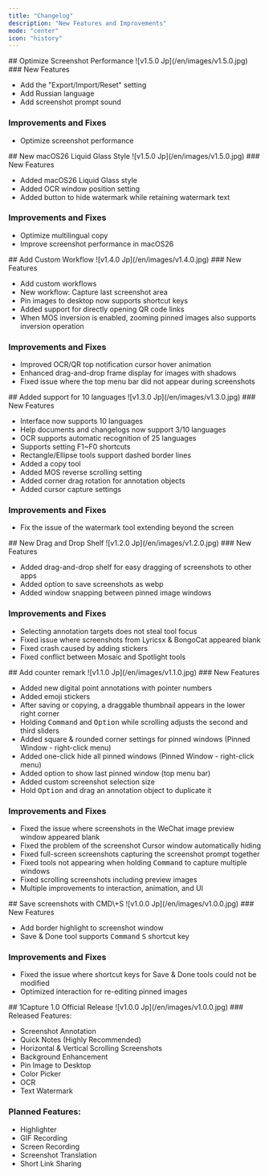 ```yaml
---
title: "Changelog"
description: "New Features and Improvements"
mode: "center"
icon: "history"
---
```


<Update label="V1.5.1" description="11/1/2025">
  ## Optimize Screenshot Performance

  <Frame>
    ![v1.5.0 Jp](/en/images/v1.5.0.jpg)
  </Frame>
  <Card title="1Capture Download" icon="circle-arrow-down" horizontal href="https://apps.apple.com/app/id6742318274">
    
  </Card>
  ### New Features

  - Add the "Export/Import/Reset" setting
  - Add Russian language
  - Add screenshot prompt sound

  ### Improvements and Fixes

  - Optimize screenshot performance

</Update>

<Update label="V1.5.0" description="9/25/2025">
  ## New macOS26 Liquid Glass Style

  <Frame>
    ![v1.5.0 Jp](/en/images/v1.5.0.jpg)
  </Frame>
  ### New Features

  - Added macOS26 Liquid Glass style  
  - Added OCR window position setting  
  - Added button to hide watermark while retaining watermark text

  ### Improvements and Fixes

  - Optimize multilingual copy  
  - Improve screenshot performance in macOS26

</Update>

<Update label="V1.4.0" description="8/29/2025">
  ## Add Custom Workflow

  <Frame>
    ![v1.4.0 Jp](/en/images/v1.4.0.jpg)
  </Frame>
  ### New Features

  - Add custom workflows  
  - New workflow: Capture last screenshot area  
  - Pin images to desktop now supports shortcut keys  
  - Added support for directly opening QR code links  
  - When MOS inversion is enabled, zooming pinned images also supports inversion operation

  ### Improvements and Fixes

 - Improved OCR/QR top notification cursor hover animation  
 - Enhanced drag-and-drop frame display for images with shadows  
 - Fixed issue where the top menu bar did not appear during screenshots
</Update>

<Update label="V1.3.0" description="7/19/2025">
  ## Added support for 10 languages

  <Frame>
    ![v1.3.0 Jp](/en/images/v1.3.0.jpg)
  </Frame>
  ### New Features

  - Interface now supports 10 languages  
  - Help documents and changelogs now support 3/10 languages  
  - OCR supports automatic recognition of 25 languages  
  - Supports setting F1~F0 shortcuts  
  - Rectangle/Ellipse tools support dashed border lines  
  - Added a copy tool  
  - Added MOS reverse scrolling setting  
  - Added corner drag rotation for annotation objects  
  - Added cursor capture settings

  ### Improvements and Fixes

  - Fix the issue of the watermark tool extending beyond the screen
</Update>

<Update label="V1.2.0" description="5/30/2025">
  ## New Drag and Drop Shelf

  <Frame>
    ![v1.2.0 Jp](/en/images/v1.2.0.jpg)
  </Frame>
  ### New Features

  - Added drag-and-drop shelf for easy dragging of screenshots to other apps  
  - Added option to save screenshots as webp  
  - Added window snapping between pinned image windows

  ### Improvements and Fixes

  - Selecting annotation targets does not steal tool focus  
  - Fixed issue where screenshots from Lyricsx & BongoCat appeared blank  
  - Fixed crash caused by adding stickers  
  - Fixed conflict between Mosaic and Spotlight tools
</Update>

<Update label="v1.1.0" description="4/30/2025">
  ## Add counter remark

  <Frame>
    ![v1.1.0 Jp](/en/images/v1.1.0.jpg)
  </Frame>
  ### New Features

  - Added new digital point annotations with pointer numbers  
  - Added emoji stickers  
  - After saving or copying, a draggable thumbnail appears in the lower right corner  
  - Holding <kbd>Command</kbd> and <kbd>Option</kbd> while scrolling adjusts the second and third sliders  
  - Added square & rounded corner settings for pinned windows (Pinned Window - right-click menu)  
  - Added one-click hide all pinned windows (Pinned Window - right-click menu)  
  - Added option to show last pinned window (top menu bar)  
  - Added custom screenshot selection size  
  - Hold <kbd>Option</kbd> and drag an annotation object to duplicate it

  ### Improvements and Fixes

  - Fixed the issue where screenshots in the WeChat image preview window appeared blank  
  - Fixed the problem of the screenshot Cursor window automatically hiding  
  - Fixed full-screen screenshots capturing the screenshot prompt together  
  - Fixed tools not appearing when holding <kbd>Command</kbd> to capture multiple windows  
  - Fixed scrolling screenshots including preview images  
  - Multiple improvements to interaction, animation, and UI
</Update>

<Update label="v1.0.1" description="3/19/2025">
  ## Save screenshots with CMD\+S

  <Frame>
    ![v1.0.0 Jp](/en/images/v1.0.0.jpg)
  </Frame>
  ### New Features

  - Add border highlight to screenshot window  
  - Save & Done tool supports <kbd>Command</kbd> <kbd>S</kbd> shortcut key

  ### Improvements and Fixes

  - Fixed the issue where shortcut keys for Save & Done tools could not be modified  
  - Optimized interaction for re-editing pinned images
</Update>

<Update label="v1.0.0" description="3/8/2025">
  ## 1Capture 1.0 Official Release

  <Frame>
    ![v1.0.0 Jp](/en/images/v1.0.0.jpg)
  </Frame>
  ### Released Features:

  - Screenshot Annotation  
  - Quick Notes (Highly Recommended)  
  - Horizontal & Vertical Scrolling Screenshots  
  - Background Enhancement  
  - Pin Image to Desktop  
  - Color Picker  
  - OCR  
  - Text Watermark

  ### Planned Features:

  - Highlighter  
  - GIF Recording  
  - Screen Recording  
  - Screenshot Translation  
  - Short Link Sharing
</Update>